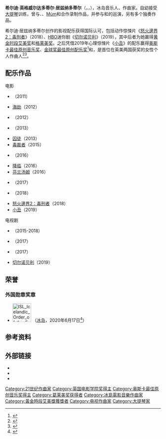 {{NoteTA
|G1=Movie
|G2=Music
|1=zh-cn:抹大拉的玛丽亚; zh-hk:耶穌的女門徒; zh-tw:抹大拉的馬利亞;
}}
{{Icelandic name|希尔迪}}
{{Infobox musical artist
| name                = 希尔迪·居玆纳多蒂尔<br/>{{lang|is|Hildur Guðnadóttir}}
| image               = Hildur Guðnadóttir (cropped).jpg
| alt                 = 
| caption             = 2007年
| image_size          =
| background          = non_performing_personnel
| birth_name          = 
| alias               =
| birth_date          = {{Birth date and age|1982|9|4}}
| birth_place         = {{flag|Iceland}}[[雷克雅維克|雷克雅維克]]
| death_date          =
| origin              =
| instrument          = {{hlist|大提琴|打击乐器}}
| occupation          = {{hlist|作曲|音乐人}}
| genre               = 电影配乐
| years_active        = 
| spouse(s)           = 
| label               = {{tsl|en|Touch Music|Touch Music|Touch}}
| associated_acts     = [[約翰·約翰森|約翰·約翰森]]<br>{{tsl|en|Sunn O)))|Sunn O)))}}
| website             = https://www.hildurness.com/
}}

'''希尔迪·英格威尔达多蒂尔·居兹纳多蒂尔'''（{{lang-is|Hildur Ingveldardóttir Guðnadóttir}}，{{IPA-is|ˈhɪltʏr ˈkvʏðnaˌtouʰtɪr̥|-|is-Hildur Guðnadóttir.ogg}}，{{bd|1982年|9月4日||}}），冰岛音乐人、作曲家。自幼接受[[大提琴|大提琴]]训练，曾与{{tsl|en|Pan Sonic|Pan Sonic}}、{{le|搏动软骨|Throbbing Gristle}}、[[Múm|Múm]]和{{le|尼克斯·诺特斯大乐队|Stórsveit Nix Noltes}}合作录制作品，并参与{{tsl|en|Animal Collective|野兽群体}}和{{tsl|en|Sunn O)))|Sunn O)))}}的巡演，另有多个独奏作品。

希尔迪·居玆纳多蒂尔创作的影视配乐获得国际认可，包括动作惊悚片《[[怒火邊界2：毒刑者|怒火邊界2：毒刑者]]》（2018）、[[HBO|HBO]]迷你剧《[[切尔诺贝利_(迷你剧)|切尔诺贝利]]》（2019），其中后者为她赢得[[黄金时段艾美奖|黄金时段艾美奖]]和[[格莱美奖|格莱美奖]]。之后凭借2019年心理惊悚片《[[小丑_(电影)|小丑]]》的配乐赢得[[奥斯卡最佳原创音乐奖|奥斯卡最佳原创音乐奖]]、[[金球奖最佳原创配乐奖|金球奖最佳原创配乐奖]]<ref>{{Cite web|url=https://www.goldenglobes.com/winners-nominees/2020/all|title=Winners & Nominees 2020|website=www.goldenglobes.com|language=en|access-date=2020-01-08|archive-date=2020-03-17|archive-url=https://web.archive.org/web/20200317041510/https://www.goldenglobes.com/winners-nominees/2020|dead-url=no}}</ref>和{{tsl|en|BAFTA Award for Best Original Music|英国电影学院奖最佳原创音乐奖}}，是首位在英美两国获奖的女性个人作曲人<ref>{{Cite web|url=https://www.cnn.com/2020/01/06/entertainment/joker-composer-golden-globe-score-trnd/index.html|title=The 'Joker' composer is the first solo woman to win a Golden Globe for best original score|first=Harmeet|last=Kaur|website=CNN|access-date=2020-01-08|archive-date=2020-01-06|archive-url=https://web.archive.org/web/20200106234358/https://www.cnn.com/2020/01/06/entertainment/joker-composer-golden-globe-score-trnd/index.html|dead-url=no}}</ref><ref>{{Cite web|url=https://www.classicfm.com/composers/gudnadottir/hildur-first-solo-female-bafta-winner-joker/|title='Joker' composer Hildur Guðnadóttir is first solo female to win Best Original Music BAFTA|website=Classic FM|language=en|access-date=2020-02-06|archive-date=2020-02-03|archive-url=https://web.archive.org/web/20200203190831/https://www.classicfm.com/composers/gudnadottir/hildur-first-solo-female-bafta-winner-joker/|dead-url=no}}</ref>。

== 配乐作品 ==
;电影
* {{tsl|en|The Bleeding House|流血的房子}}（2011）
* [[海劫|海劫]]（2012）
* {{tsl|en|Astro: An Urban Fable in a Magical Rio de Janeiro|Astro：神奇的里约热内卢都市寓言}}（2012）
* {{tsl|en|Jîn|珍}}（2013）
* [[囚徒|囚徒]]（2013）
* [[毒裁者|毒裁者]]（2015）
* {{tsl|en|The Oath (2016 film)|誓言 (2016年电影)|誓言}}（2016）
* [[降临_(电影)|降临]]（2016）
* [[芬兰汤姆_(电影)|芬兰汤姆]]（2016）
* {{tsl|en|Journey's End (2017 film)|旅程终点}}（2017）
* {{tsl|en|Mary Magdalene (2018 film)|抹大拉的玛丽亚}}（2018）
* [[怒火邊界2：毒刑者|怒火邊界2：毒刑者]]（2018）
* [[小丑_(電影)|小丑]]（2019）

;电视剧
* {{tsl|en|Trapped (Icelandic TV series)|绝境}}（2015-2018）
* {{tsl|en|Strong Island (film)|坚强之岛}}（2017）
* {{tsl|en|The Departure (2017 film)|死亡的体验}}（2017）
* [[切尔诺贝利_(迷你剧)|切尔诺贝利]]（2019）

==荣誉==
===外国勋章奖章===
* [[File:ISL_Icelandic_Order_of_the_Falcon_-_Knight_BAR.png|60px]] {{link-en|白隼骑士十字勋章|Order of the Falcon}}（[[冰岛|冰岛]]，2020年6月17日<ref>{{is}}{{cite web |url=https://www.forseti.is/f%C3%A1lkaor%C3%B0an/orduhafaskra/# |title=Orðuhafaskrá |publisher=Forseti Íslands |date= |accessdate=2021-10-16 |deadurl=no |archiveurl=https://web.archive.org/web/20200103104432/https://www.forseti.is/f%C3%A1lkaor%C3%B0an/orduhafaskra/ |archivedate=2020-01-03 }}</ref>）

== 参考资料 ==
{{reflist}}

== 外部链接 ==
* {{Official website|http://www.hildurness.com/}}
* {{IMDb name|3723390}}
* {{douban people|1421079}}

{{奧斯卡最佳原創音樂獎}}
{{金球奖最佳原创配乐奖}}

{{DEFAULTSORT:Hildur}}
[[Category:21世纪作曲家|Category:21世纪作曲家]]
[[Category:英国电影学院奖得主|Category:英国电影学院奖得主]]
[[Category:奥斯卡最佳原创音乐奖得主|Category:奥斯卡最佳原创音乐奖得主]]
[[Category:葛莱美奖获得者|Category:葛莱美奖获得者]]
[[Category:冰島電影音樂作曲家|Category:冰島電影音樂作曲家]]
[[Category:黃金時段艾美獎獲獎者|Category:黃金時段艾美獎獲獎者]]
[[Category:电视作曲家|Category:电视作曲家]]
[[Category:大提琴家|Category:大提琴家]]